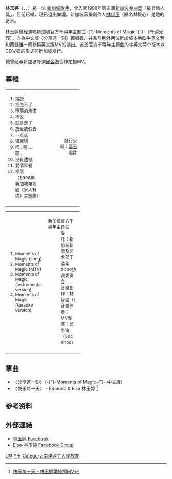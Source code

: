{{藝人
| 姓名 = 林玉婷
| 類型 = 女歌手
| 圖片 =
| 圖片尺寸 = 
| 圖片簡介 = 
| 原名 = 
| 外文名 = 
| 外文 = 
| 羅馬拼音 = Lin Yuting
| 英文名 = Elsa Lim
| 綽號 =
| 國籍 = {{SIN}}
| 籍貫 =
| 民族 = [[华人|華族]]
| 出生日期 = {{birth year and age|1979}}
| 出生地點 = {{SIN}}
| 逝世日期 =  
| 逝世地點 = 
| 職業 = 歌手
| 語言 = [[英語|英語]]、[[普通话|普通话]] 
| 母校 = {{SIN}}[[南洋理工大學|南洋理工大學]]工程系
| 配偶 = {{marriage|Edmund|March 29, 2011}}
| 音樂類型 = [[流行音樂|流行音樂]]
| 出身地 = 
| 出道作 = 《拒绝不了》
| 出道日期 = 1998年
| 代表作 = 
| 活躍年代 = 1998年-2001年
| 唱片公司 = 
| 經紀公司 = 
| 網站 = 
| 獎項 = 入圍1998年第五屆[[新加坡金曲獎|新加坡金曲獎]]「最佳新人獎」
}}

'''林玉婷'''（{{lang-en|Elsa Lim}}、{{zh-p|p=Lín Yùtíng}}，{{bd|1979年}}）是一位 [[新加坡|新加坡]][[歌手|歌手]]，曾入圍1998年第五屆[[新加坡金曲獎|新加坡金曲獎]]「最佳新人獎」，目前已婚，現已退出樂壇。新加坡音樂創作人[[林倛玉|林倛玉]]（原名林毅心）是她的哥哥。

林玉婷曾经演唱新加坡官方千禧年主题曲-{“}-Moments of Magic-{”}-（千禧光辉），亦為中文版〈分享这一刻〉獨唱者，并且与另外两位新加坡本地歌手[[范文芳|范文芳]]和[[蔡健雅|蔡健雅]]一同參與英文版MV的演出。这首官方千禧年主题曲的中英文两个版本以CD光碟的形式在[[新加坡|新加坡]]发行。

她曾经与新加坡导演[[邱金海|邱金海]]合作拍摄MV。

== 專輯 ==
{| width=73% bgcolor=FFF5EE
|- align=left 
|width=27%|<small>
#摆脱
#拒绝不了
#堕落的承诺
#不说
#就是走了
#放爱放假去
#一点点
#错就错
#唔…喔…耶…
#没有遗憾
#爱情早餐
#相信（1998年新加坡电视剧《家人有约》主题曲）
|width=36% align=right|
{{Cquote|<small>新痴情世代终于找到一个渴望，<br>恼人的杂音从此暂停，绝望的年代，<br>拒绝不了林玉婷。<br>十二首歌一一检验你的情真。</small>|《拒絕不了》專輯簡介}}<small>
:發行公司：[[滾石唱片|滾石唱片]]</small>
|-  
|}

{| width=73% bgcolor=FFF5EE
|- align=left 
|width=27%|<small>
#Moments of Magic (song)
#Moments of Magic (MTV)
#Moments of Magic (instrumental version)
#Moments of Magic (karaoke version)
|width=36%|<small>
;新加坡官方千禧年主題曲
:委　　託：新加坡新闻及艺术部千禧年2000协调委员会
:音樂創作：林智强（{{link-en|Ken Lim|Ken Lim}}）
:音樂伴奏：{{link-en|新加坡交響樂團|Singapore Symphony Orchestra}}
:MV導演：邱金海（Eric Khoo）</small>
|-  
|}

==單曲==
* 〈分享这一刻〉（-{“}-Moments of Magic-{”}- 中文版）
* 〈快乐每一天〉 - Edmund & Elsa 林玉婷 <ref>[http://www.youtube.com/watch?v=GsFxgNax6iU 快乐每一天 - 林玉婷婚紗照MV]</ref>

==参考资料==
{{reflist}}
==外部連結==
* [https://www.facebook.com/profile.php?id=664224085 林玉婷 Facebook]
* [https://www.facebook.com/pages/Elsa-林玉婷/327324267072 Elsa-林玉婷 Facebook Group]

[[Category:新加坡女歌手|L林]]
[[Category:林姓|Y玉]]
[[Category:南洋理工大學校友|Category:南洋理工大學校友]]